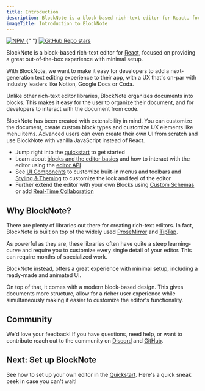 ```yaml
---
title: Introduction
description: BlockNote is a block-based rich-text editor for React, focused on providing a great out-of-the-box experience with minimal setup.
imageTitle: Introduction to BlockNote
---
```


<div className="not-prose">
  <a href="https://www.npmjs.com/package/@blocknote/core">
    <img
      style={{ display: "inline" }}
      alt="NPM"
      src="https://img.shields.io/npm/v/@blocknote/react"
    />
  </a>{" "}
  <a href="https://github.com/TypeCellOS/BlockNote">
    <img
      style={{ display: "inline" }}
      alt="GitHub Repo stars"
      src="https://img.shields.io/github/stars/TypeCellOS/BlockNote?style=social"
    />
  </a>
</div>

BlockNote is a block-based rich-text editor for [React](https://reactjs.org/), focused on providing a great out-of-the-box experience with minimal setup.

With BlockNote, we want to make it easy for developers to add a next-generation text editing experience to their app, with a UX that's on-par with industry leaders like Notion, Google Docs or Coda.

Unlike other rich-text editor libraries, BlockNote organizes documents into blocks. This makes it easy for the user to organize their document, and for developers to interact with the document from code.

BlockNote has been created with extensibility in mind. You can customize the document, create custom block types and customize UX elements like menu items. Advanced users can even create their own UI from scratch and use BlockNote with vanilla JavaScript instead of React.

- Jump right into the [quickstart](/docs/install) to get started
- Learn about [blocks and the editor basics](/docs/editor-basics) and how to interact with the editor using the [editor API](/docs/editor-api)
- See [UI Components](/docs/ui-components) to customize built-in menus and toolbars and [Styling & Theming](/docs/styling-theming) to customize the look and feel of the editor
- Further extend the editor with your own Blocks using [Custom Schemas](/docs/custom-schemas) or add [Real-Time Collaboration](/docs/advanced/real-time-collaboration)

## Why BlockNote?

There are plenty of libraries out there for creating rich-text editors. In fact, BlockNote is built on top of the widely used [ProseMirror](https://prosemirror.net/) and [TipTap](https://tiptap.dev/).

As powerful as they are, these libraries often have quite a steep learning-curve and require you to customize every single detail of your editor. This can require months of specialized work.

BlockNote instead, offers a great experience with minimal setup, including a ready-made and animated UI.

On top of that, it comes with a modern block-based design. This gives documents more structure, allow for a richer user experience while simultaneously making it easier to customize the editor's functionality.

## Community

We'd love your feedback! If you have questions, need help, or want to contribute reach out to the community on [Discord](https://discord.gg/Qc2QTTH5dF) and [GitHub](https://github.com/TypeCellOS/BlockNote).

## Next: Set up BlockNote

See how to set up your own editor in the [Quickstart](/docs/install). Here's a quick sneak peek in case you can't wait!

<Example name="basic/minimal" />
